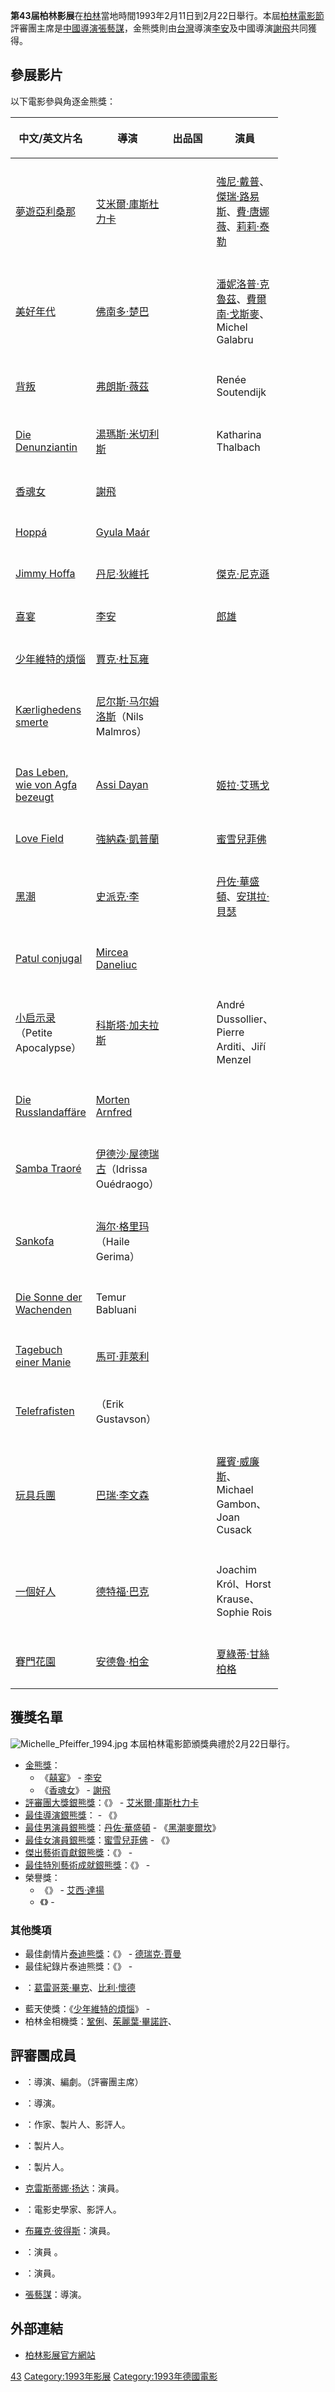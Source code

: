 {{noteTA
|T=zh-hans:第43届柏林国际电影节;zh-hk:第43屆柏林國際電影節;zh-tw:第43屆柏林影展;
|1=zh-hans:柏林国际电影节;zh-hk:柏林國際電影節;zh-tw:柏林影展;
}}
'''第43届柏林影展'''在[[柏林|柏林]]當地時間1993年2月11日到2月22日舉行。本屆[[柏林電影節|柏林電影節]]評審團主席是[[中國|中國]][[導演|導演]][[張藝謀|張藝謀]]，金熊獎則由[[台灣|台灣]]導演[[李安|李安]]及中國導演[[謝飛|謝飛]]共同獲得。


==參展影片==
以下電影參與角逐金熊獎：

{| class="sortable wikitable" width="85%" cellpadding="5"
|-
!width="30%"| 中文/英文片名
!width="20%"| 導演
!width="25%"| 出品国
!width="25%"| 演員
|-
|-bgcolor=#ffffff
|[[夢遊亞利桑那|夢遊亞利桑那]]
|[[艾米爾·庫斯杜力卡|艾米爾·庫斯杜力卡]]
|{{USA}}{{FRA}}
|[[強尼·戴普|強尼·戴普]]、[[傑瑞·路易斯|傑瑞·路易斯]]、[[費·唐娜薇|費·唐娜薇]]、[[莉莉·泰勒|莉莉·泰勒]]
|-
|-bgcolor=#ffffff
|[[美好年代|美好年代]]
|[[佛南多·楚巴|佛南多·楚巴]]
|{{ESP}}{{PRT}}{{FRA}}
|[[潘妮洛普·克魯茲|潘妮洛普·克魯茲]]、[[費爾南·戈斯麥|費爾南·戈斯麥]]、Michel Galabru
|-
|-bgcolor=#ffffff
|[[背叛|背叛]]
|[[弗朗斯·薇茲|弗朗斯·薇茲]]
|{{NLD}}
|Renée Soutendijk
|-
|-bgcolor=#ffffff
|[[Die_Denunziantin|Die Denunziantin]]
|[[湯瑪斯·米切利斯|湯瑪斯·米切利斯]]
|{{GER}}
|Katharina Thalbach
|-
|-bgcolor="gold"  
|[[香魂女|香魂女]]
|[[謝飛|謝飛]]
|{{CHN}}
|
|-
|-bgcolor=#ffffff
|[[Hoppá|Hoppá]]
|[[Gyula_Maár|Gyula Maár]]
|{{HUN}}
|
|-
|-bgcolor=#ffffff
|[[Jimmy_Hoffa|Jimmy Hoffa]]
|[[丹尼·狄維托|丹尼·狄維托]]
|{{USA}}
|[[傑克·尼克遜|傑克·尼克遜]]
|-
|-bgcolor="gold"  
|[[喜宴|喜宴]]
|[[李安|李安]]
|{{TWN}}
|[[郎雄|郎雄]]
|-
|-bgcolor=#ffffff
|[[少年維特的煩惱|少年維特的煩惱]]
|[[賈克·杜瓦雍|賈克·杜瓦雍]]
|{{FRA}}
|
|-
|-bgcolor=#ffffff
|[[Kærlighedens_smerte|Kærlighedens smerte]]
|[[尼尔斯·马尔姆洛斯|尼尔斯·马尔姆洛斯]]（Nils Malmros）
|{{DEN}}
|
|-
|-bgcolor=#ffffff
|[[Das_Leben,_wie_von_Agfa_bezeugt|Das Leben, wie von Agfa bezeugt]]
|[[Assi_Dayan|Assi Dayan]]
|{{ISR}}
|[[姬拉·艾瑪戈|姬拉·艾瑪戈]]
|-
|-bgcolor=#ffffff
|[[Love_Field|Love Field]]
|[[強納森·凱普蘭|強納森·凱普蘭]]
|{{USA}}
|[[蜜雪兒菲佛|蜜雪兒菲佛]]
|-
|-bgcolor=#ffffff
|[[黑潮|黑潮]]
|[[史派克·李|史派克·李]]
|{{USA}}
|[[丹佐·華盛頓|丹佐·華盛頓]]、[[安琪拉·貝瑟|安琪拉·貝瑟]]
|-
|-bgcolor=#ffffff
|[[Patul_conjugal|Patul conjugal]]
|[[Mircea_Daneliuc|Mircea Daneliuc]]
|{{ROM}}
|
|-
|-bgcolor=#ffffff
|[[小启示录|小启示录]]（Petite Apocalypse）
|[[科斯塔·加夫拉斯|科斯塔·加夫拉斯]]
|{{FRA}}{{ITA}}{{PRT}}
|André Dussollier、Pierre Arditi、Jiří Menzel
|-
|-bgcolor=#ffffff
|[[Die_Russlandaffäre|Die Russlandaffäre]]
|[[Morten_Arnfred|Morten Arnfred]]
|{{DEN}}
|
|-
|-bgcolor=#ffffff
|[[Samba_Traoré|Samba Traoré]]
|[[伊德沙·屋德瑞古|伊德沙·屋德瑞古]]（Idrissa Ouédraogo）
|{{BFA}}{{GER}}{{GHA}} 
|
|-
|-bgcolor=#ffffff
|[[Sankofa|Sankofa]]
|[[海尔·格里玛|海尔·格里玛]]（Haile Gerima）
|{{BFA}}{{FRA}}{{SUI}}
|
|-
|-bgcolor=#ffffff
|[[Die_Sonne_der_Wachenden|Die Sonne der Wachenden]]
|Temur Babluani
|{{GEO}}
|
|-
|-bgcolor=#ffffff
|[[Tagebuch_einer_Manie|Tagebuch einer Manie]]
|[[馬可·菲萊利|馬可·菲萊利]]
|{{ITA}}
|
|-
|-bgcolor=#ffffff
|[[Telefrafisten|Telefrafisten]]
|{{le|埃里克·古斯塔維森|Erik Gustavson}}（Erik Gustavson）
|{{DEN}}{{NOR}}
|
|-
|-bgcolor=#ffffff
|[[玩具兵團|玩具兵團]]
|[[巴瑞·李文森|巴瑞·李文森]]
|{{USA}}
|[[羅賓·威廉斯|羅賓·威廉斯]]、Michael Gambon、Joan Cusack
|-
|-bgcolor=#ffffff
|[[一個好人(1993年電影)|一個好人]]
|[[德特福·巴克|德特福·巴克]]
|{{GBR}}
|Joachim Król、Horst Krause、Sophie Rois
|-
|-bgcolor=#ffffff
|[[賽門花園|賽門花園]]
|[[安德魯·柏金|安德魯·柏金]]
|{{FRA}}{{GER}}{{UK}}
|[[夏綠蒂·甘絲柏格|夏綠蒂·甘絲柏格]]
|}

==獲獎名單==
[[File:Michelle_Pfeiffer_1994.jpg|thumb]]
本屆柏林電影節頒獎典禮於2月22日舉行。
*[[金熊獎|金熊獎]]：
**《[[喜宴_(电影)|囍宴]]》 - [[李安|李安]]
**《[[香魂女|香魂女]]》 - [[謝飛|謝飛]]
*[[評審團大獎銀熊獎|評審團大獎銀熊獎]]：《{{link-en|夢遊亞利桑那|Arizona Dream}}》 - [[艾米爾·庫斯杜力卡|艾米爾·庫斯杜力卡]]  
*[[最佳導演銀熊獎|最佳導演銀熊獎]]：{{link-en|安德魯·伯金|Andrew Birkin}} - 《{{link-en|賽門花園|The Cement Garden}}》
*[[最佳男演員銀熊獎|最佳男演員銀熊獎]]：[[丹佐·華盛頓|丹佐·華盛頓]] - 《[[黑潮麥爾坎|黑潮麥爾坎]]》
*[[最佳女演員銀熊獎|最佳女演員銀熊獎]]：[[蜜雪兒菲佛|蜜雪兒菲佛]] - 《{{link-en|槍聲響起|Love Field (film)}}》
*[[傑出藝術貢獻銀熊獎|傑出藝術貢獻銀熊獎]]：《{{link-en|失眠的太陽|The Sun of the Sleepless}}》 - {{link-en|泰默·巴布魯阿尼|Temur Babluani}}
*[[傑出藝術貢獻銀熊獎|最佳特別藝術成就銀熊獎]]：《{{link-en|桑巴特拉奥|Samba Traoré}}》 - {{link-fr|伊德沙·屋德瑞古|Idrissa Ouedraogo}}
*榮譽獎：
**《{{link-en|浮世酒館|Life According to Agfa}}》 - [[艾西·達揚|艾西·達揚]]
**《{{link-en|好傢伙先生|No More Mr. Nice Guy (film)}}》 - {{link-en|德特勒夫·巴克|Detlev Buck}}
=== 其他獎項 ===
*最佳劇情片[[泰迪熊獎|泰迪熊獎]]：《{{link-en|維根斯坦|Wittgenstein (film)}}》 - [[德里克·加曼|德瑞克·賈曼]]
*最佳紀錄片泰迪熊獎：《{{link-en|銀色之戀|Silverlake Life: The View from Here}}》 - {{link-en|湯姆·加斯林|Peter Friedman}}
*{{link-en|榮譽金熊獎|Honorary Golden Bear}}：[[葛雷哥萊·畢克|葛雷哥萊·畢克]]、[[比利·懷德|比利·懷德]]
*藍天使獎：《[[少年維特的煩惱|少年維特的煩惱]]》 - {{link-en|賈克·杜瓦雍|Jacques Doillon}}
*柏林金相機獎：[[鞏俐|鞏俐]]、[[茱麗葉·畢諾許|茱麗葉·畢諾許]]、{{link-en|柯琳娜·哈佛克|Corinna Harfouch}}

== 評審團成員 ==
*{{flagicon|Germany}}{{link-en|法蘭克·貝爾|Frank Beyer}}：導演、編劇。（評審團主席）
*{{flagicon|Spain}}{{link-en|胡安·安東尼奧·巴爾登|Juan Antonio Bardem}}：導演。
*{{flagicon|France}}{{link-fr|米歇爾·布朱特|Michel Boujut}}：作家、製片人、影評人。
*{{flagicon|France}}{{link-fr|弗朗索瓦·杜帕|François Duplat}}：製片人。
*{{flagicon|Sweden}}{{link-en|卡廷卡·法拉戈|Katinka Faragó}}：製片人。
*{{flagicon|Poland}}[[克雷斯蒂娜·扬达|克雷斯蒂娜·扬达]]：演員。
*{{flagicon|Russia}}{{link-en|納姆·克萊曼|Naum Kleiman}}：電影史學家、影評人。
*{{flagicon|USA}}[[布羅克·彼得斯|布羅克·彼得斯]]：演員。
*{{flagicon|USA}}{{link-en|蘇珊·斯塔絲伯格|Susan Strasberg}}：演員 。
*{{flagicon|Netherlands}}{{link-en|約翰娜·特爾·斯蒂格|Johanna ter Steege}}：演員。
*{{flagicon|China}}[[張藝謀|張藝謀]]：導演。

== 外部連結 ==
* [http://www.berlinale.de/en/HomePage.html 柏林影展官方網站] {{Wayback|url=http://www.berlinale.de/en/HomePage.html |date=20110224100551 }}

{{柏林電影節}}


[[Category:柏林电影节|43]]
[[Category:1993年影展|Category:1993年影展]]
[[Category:1993年德國電影|Category:1993年德國電影]]